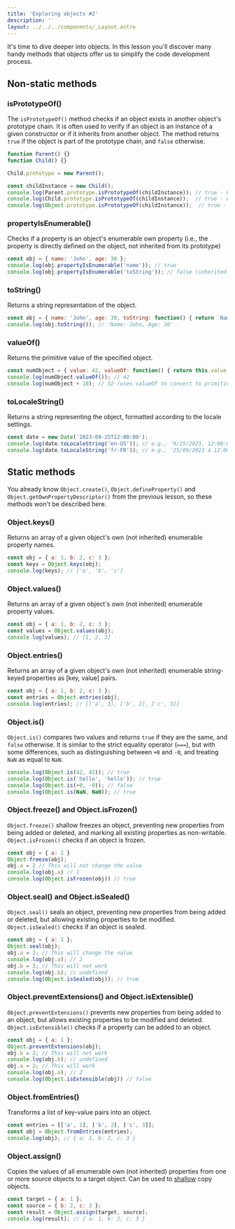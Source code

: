 ```yaml
---
title: 'Exploring objects #2'
description: ''
layout: ../../../components/_Layout.astro
---
```


It's time to dive deeper into objects. In this lesson you'll discover many handy methods that objects offer us to simplify the code development process.

## Non-static methods

### isPrototypeOf()

The <code>isPrototypeOf()</code> method checks if an object exists in another object's prototype chain. It is often used to verify if an object is an instance of a given constructor or if it inherits from another object. The method returns <code>true</code> if the object is part of the prototype chain, and <code>false</code> otherwise.

```javascript
function Parent() {}
function Child() {}

Child.prototype = new Parent();

const childInstance = new Child();
console.log(Parent.prototype.isPrototypeOf(childInstance)); // true - Parent is in the prototype chain of childInstance
console.log(Child.prototype.isPrototypeOf(childInstance));  // true - Child is directly in the prototype chain
console.log(Object.prototype.isPrototypeOf(childInstance));  // true - Object is the root of the prototype chain
```

### propertyIsEnumerable()

Checks if a property is an object's enumerable own property (i.e., the property is directly defined on the object, not inherited from its prototype)

```javascript
const obj = { name: 'John', age: 30 };
console.log(obj.propertyIsEnumerable('name')); // true
console.log(obj.propertyIsEnumerable('toString')); // false (inherited property)
```

### toString()

Returns a string representation of the object.

```javascript
const obj = { name: 'John', age: 30, toString: function() { return `Name: ${this.name}, Age: ${this.age}`; }};
console.log(obj.toString()); // 'Name: John, Age: 30'
```

### valueOf()

Returns the primitive value of the specified object.

```javascript
const numObject = { value: 42, valueOf: function() { return this.value; }};
console.log(numObject.valueOf()); // 42
console.log(numObject + 10); // 52 (uses valueOf to convert to primitive)
```

### toLocaleString()

Returns a string representing the object, formatted according to the locale settings.

```javascript
const date = new Date('2023-09-25T12:00:00');
console.log(date.toLocaleString('en-US')); // e.g., '9/25/2023, 12:00:00 PM'
console.log(date.toLocaleString('fr-FR')); // e.g., '25/09/2023 à 12:00:00'
```

## Static methods

You already know <code>Object.create()</code>, <code>Object.defineProperty()</code> and <code>Object.getOwnPropertyDescriptor()</code> from the previous lesson, so these methods won't be described here.

### Object.keys()

Returns an array of a given object's own (not inherited) enumerable property names.

```javascript
const obj = { a: 1, b: 2, c: 3 };
const keys = Object.keys(obj);
console.log(keys); // ['a', 'b', 'c']
```

### Object.values()

Returns an array of a given object's own (not inherited) enumerable property values.

```javascript
const obj = { a: 1, b: 2, c: 3 };
const values = Object.values(obj);
console.log(values); // [1, 2, 3]
```

### Object.entries()

Returns an array of a given object's own (not inherited) enumerable string-keyed properties as [key, value] pairs.

```javascript
const obj = { a: 1, b: 2, c: 3 };
const entries = Object.entries(obj);
console.log(entries); // [['a', 1], ['b', 2], ['c', 3]]
```

### Object.is()

<code>Object.is()</code> compares two values and returns <code>true</code> if they are the same, and <code>false</code> otherwise. It is similar to the strict equality operator (<code>===</code>), but with some differences, such as distinguishing between <code>+0</code> and <code>-0</code>, and treating <code>NaN</code> as equal to <code>NaN</code>.

```javascript
console.log(Object.is(42, 42)); // true
console.log(Object.is('hello', 'hello')); // true
console.log(Object.is(+0, -0)); // false
console.log(Object.is(NaN, NaN)); // true
```

### Object.freeze() and Object.isFrozen()

<code>Object.freeze()</code> shallow freezes an object, preventing new properties from being added or deleted, and marking all existing properties as non-writable. <code>Object.isFrozen()</code> checks if an object is frozen.

```javascript
const obj = { a: 1 }
Object.freeze(obj);
obj.a = 2 // This will not change the value
console.log(obj.a) // 1
console.log(Object.isFrozen(obj)) // true
```

### Object.seal() and Object.isSealed()

<code>Object.seal()</code> seals an object, preventing new properties from being added or deleted, but allowing existing properties to be modified. <code>Object.isSealed()</code> checks if an object is sealed.

```javascript
const obj = { a: 1 };
Object.seal(obj);
obj.a = 2; // This will change the value
console.log(obj.a); // 2
obj.b = 3; // This will not work
console.log(obj.b); // undefined
console.log(Object.isSealed(obj)); // true
```

### Object.preventExtensions() and Object.isExtensible()

<code>Object.preventExtensions()</code> prevents new properties from being added to an object, but allows existing properties to be modified and deleted. <code>Object.isExtensible()</code> checks if a property can be added to an object.

```javascript
const obj = { a: 1 };
Object.preventExtensions(obj);
obj.b = 2; // This will not work
console.log(obj.b); // undefined
obj.a = 2; // This will work
console.log(obj.a); // 2
console.log(Object.isExtensible(obj)) // false
```

### Object.fromEntries()

Transforms a list of key-value pairs into an object.

```javascript
const entries = [['a', 1], ['b', 2], ['c', 3]];
const obj = Object.fromEntries(entries);
console.log(obj); // { a: 1, b: 2, c: 3 }
```

### Object.assign()

Copies the values of all enumerable own (not inherited) properties from one or more source objects to a target object. Can be used to <u>shallow</u> copy objects.

```javascript
const target = { a: 1 };
const source = { b: 2, c: 3 };
const result = Object.assign(target, source);
console.log(result); // { a: 1, b: 2, c: 3 }
```

